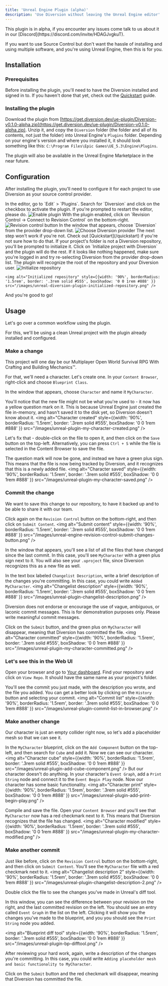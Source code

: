 ```yaml
---
title: 'Unreal Engine Plugin (alpha)'
description: 'Use Diversion without leaving the Unreal Engine editor'
---
```


<Card title="Alpha version" icon="triangle-exclamation" iconType="duotone">
  This plugin is in alpha, if you encounter any issues come talk to us about it in our [Discord](https://discord.com/invite/HDAGJvgkuT).
</Card>

If you want to use Source Control but don't want the hassle of installing and using multiple software, and you're using Unreal Engine, then this is for you.

## Installation

### Prerequisites

Before installing the plugin, you'll need to have the Diversion installed and signed in to. If you haven't done that yet, check out the [Quickstart](/quickstart) guide.

### Installing the plugin

Download the plugin from [https://get.diversion.dev/ue-plugin/Diversion-v0.1.0-alpha.zip](https://get.diversion.dev/ue-plugin/Diversion-v0.1.0-alpha.zip). Unzip it, and copy the `Diversion` folder (the folder and all of its contents, not just the folder) into Unreal Engine's `Plugins` folder. Depending on your engine's version and where you installed it, it should look something like this: `C:\Program Files\Epic Games\UE_5.3\Engine\Plugins`.

The plugin will also be available in the Unreal Engine Marketplace in the near future.


## Configuration

After installing the plugin, you'll need to configure it for each project to use Diversion as your source control provider.

<Steps>
  <Step title="Activate the plugin">
    In the editor, go to `Edit` > `Plugins`. Search for `Diversion` and click on the checkbox to activate the plugin. If you're prompted to restart the editor, please do.
    <img alt="Enable plugin" style={{width: '90%', borderRadius: '1.5rem', border: '.3rem solid #555', boxShadow: '0 0 1rem #888' }} src="/images/enable-diversion-plugin.png" />
  </Step>
  <Step title="Enable revision control">
    With the plugin enabled, click on `Revision Control -> Connect to Revision Control` on the bottom-right.
    <img alt="Revision control button" style={{width: '90%', borderRadius: '1.5rem', border: '.3rem solid #555', boxShadow: '0 0 1rem #888' }} src="/images/unreal-engine-revision-control-button.png" />
  </Step>
  <Step title="Choose provider">
    In the window that appears, choose `Diversion` from the provider drop-down list.
    <img alt="Choose Diversion provider" style={{width: '90%', borderRadius: '1.5rem', border: '.3rem solid #555', boxShadow: '0 0 1rem #888' }} src="/images/unreal-plugin-choose-provider.png" />
  </Step>
  <Step title="Make sure you're logged in to Diversion">
    The next step won't work if you're not. Check out [Quickstart](/quickstart) if you're not sure how to do that.
  </Step>
  <Step title="Initialize repository">
    If your project's folder is not a Diversion repository, you'll be prompted to initialize it. Click on `Initialize project with Diversion` and the plugin will do the rest. If it looks like nothing happened, make sure you're logged in and try re-selecting Diversion from the provider drop-down list.
    The plugin will recognize the root of the repository and your Diversion user.
    <img alt="Initialize repository" style={{width: '90%', borderRadius: '1.5rem', border: '.3rem solid #555', boxShadow: '0 0 1rem #888' }} src="/images/unreal-diversion-plugin-initialize-repository.png" />

    <img alt="Initialized repository" style={{width: '90%', borderRadius: '1.5rem', border: '.3rem solid #555', boxShadow: '0 0 1rem #888' }} src="/images/unreal-diversion-plugin-initialized-repository.png" />
  </Step>
  <Step title="Accept settings">
    And you're good to go!
  </Step>
</Steps>


## Usage

Let's go over a common workflow using the plugin.

For this, we'll be using a clean Unreal project with the plugin already installed and configured.

### Make a change

This project will one day be our Multiplayer Open World Survival RPG With Crafting and Building Mechanics&trade;.

For that, we'll need a character. Let's create one. In your `Content Browser`, right-click and choose `Blueprint Class`.

In the window that appears, choose `Character` and name it `MyCharacter`.

You'll notice that the new file might not be what you're used to - it now has a yellow question mark on it. This is because Unreal Engine just created the file in-memory, and hasn't saved it to the disk yet, so Diversion doesn't know about it.
<img alt="Character created" style={{width: '90%', borderRadius: '1.5rem', border: '.3rem solid #555', boxShadow: '0 0 1rem #888' }} src="/images/unreal-plugin-my-character-created.png" />

Let's fix that - double-click on the file to open it, and then click on the `Save` button on the top-left. Alternatively, you can press `Ctrl + S` while the file is selected in the Content Browser to save the file.

The question mark will now be gone, and instead we have a green plus sign. This means that the file is now being tracked by Diversion, and it recognizes that this is a newly added file.
<img alt="Character saved" style={{width: '90%', borderRadius: '1.5rem', border: '.3rem solid #555', boxShadow: '0 0 1rem #888' }} src="/images/unreal-plugin-my-character-saved.png" />

### Commit the change

We want to save this change to our repository, to have it backed up and to be able to share it with our team.

Click again on the `Revision Control` button on the bottom-right, and then click on `Submit Content`.
<img alt="Submit content" style={{width: '90%', borderRadius: '1.5rem', border: '.3rem solid #555', boxShadow: '0 0 1rem #888' }} src="/images/unreal-engine-revision-control-submit-changes-button.png" />

In the window that appears, you'll see a list of all the files that have changed since the last commit. In this case, you'll see `MyCharacter` with a green plus sign next to it. You will also see your `.uproject` file, since Diversion recognizes this as a new file as well.

In the text box labeled `Changelist Description`, write a brief description of the changes you're committing. In this case, you could write `Added MyCharacter`.
<img alt="Changelist description" style={{width: '90%', borderRadius: '1.5rem', border: '.3rem solid #555', boxShadow: '0 0 1rem #888' }} src="/images/unreal-plugin-changelist-description.png" />

<Card title="Warning!" icon="triangle-exclamation" iconType="duotone" color="#ca8b04">
  Diversion does not endorse or encourage the use of vague, ambiguous, or laconic commit messages. This is for demonstration purposes only. Please write meaningful commit messages.
</Card>

Click on the `Submit` button, and the green plus on `MyCharacter` will disappear, meaning that Diversion has committed the file.
<img alt="Character committed" style={{width: '90%', borderRadius: '1.5rem', border: '.3rem solid #555', boxShadow: '0 0 1rem #888' }} src="/images/unreal-plugin-my-character-committed.png" />

### Let's see this in the Web UI

Open your browser and go to [Your dashboard](https://app.diversion.dev). Find your repository and click on `View Repo`. It should have the same name as your project's folder.

You'll see the commit you just made, with the description you wrote, and the file you added. You can get a better look by clicking on the `History` button and selecting your commit.
<img alt="Commit list" style={{width: '90%', borderRadius: '1.5rem', border: '.3rem solid #555', boxShadow: '0 0 1rem #888' }} src="/images/unreal-plugin-commit-list-in-browser.png" />

### Make another change

Our character is just an empty collider right now, so let's add a placeholder mesh so that we can see it.

In the `MyCharacter` blueprint, click on the `Add Component` button on the top-left, and then search for `Cube` and add it. Now we can see our character.
<img alt="Character cube" style={{width: '90%', borderRadius: '1.5rem', border: '.3rem solid #555', boxShadow: '0 0 1rem #888' }} src="/images/unreal-plugin-add-cube-component.png" />
But our character doesn't do anything. In your character's `Event Graph`, add a `Print String` node and connect it to the `Event Begin Play` node. Now our character has some basic functionality.
<img alt="Character print" style={{width: '90%', borderRadius: '1.5rem', border: '.3rem solid #555', boxShadow: '0 0 1rem #888' }} src="/images/unreal-plugin-add-print-begin-play.png" />

Compile and save the file. Open your `Content Browser` and you'll see that `MyCharacter` now has a red checkmark next to it. This means that Diversion recognizes that the file has changed.
<img alt="Character modified" style={{width: '90%', borderRadius: '1.5rem', border: '.3rem solid #555', boxShadow: '0 0 1rem #888' }} src="/images/unreal-plugin-my-character-modified.png" />

### Make another commit

Just like before, click on the `Revision Control` button on the bottom-right, and then click on `Submit Content`.
You'll see the `MyCharacter` file with a red checkmark next to it.
<img alt="Changelist description 2" style={{width: '90%', borderRadius: '1.5rem', border: '.3rem solid #555', boxShadow: '0 0 1rem #888' }} src="/images/unreal-plugin-changelist-description-2.png" />

Double click the file to see the changes you've made in Unreal's diff tool.

In this window, you can see the difference between your revision on the right, and the last committed revision on the left. You should see an entry called `Event Graph` in the list on the left.
Clicking it will show you the changes you've made to the blueprint, and you you should see the `Print String` node you added.

<img alt="Blueprint diff tool" style={{width: '90%', borderRadius: '1.5rem', border: '.3rem solid #555', boxShadow: '0 0 1rem #888' }} src="/images/unreal-plugin-bp-difftool.png" />

After reviewing your hard work, again, write a description of the changes you're committing. In this case, you could write `Adding placeholder mesh and basic functionality to MyCharacter`.

Click on the `Submit` button and the red checkmark will disappear, meaning that Diversion has committed the file.